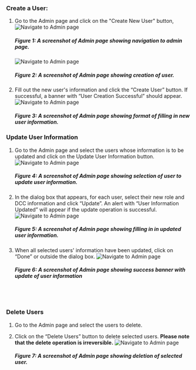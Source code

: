### Create a User: 
1. Go to the Admin page and click on the "Create New User" button,
    ![Navigate to Admin page](/img/submission_system/admin_page_1.png)
    ##### Figure 1: A screenshot of Admin page showing navigation to admin page. 

    ![Navigate to Admin page](/img/submission_system/admin_page_2.png)
    ##### Figure 2: A screenshot of Admin page showing creation of user. 

2. Fill out the new user's information and click the “Create User” button. If successful, a banner with “User Creation Successful” should appear. 
    ![Navigate to Admin page](/img/submission_system/admin_page_3.png)
    ##### Figure 3: A screenshot of Admin page showing format of filling in new user information. 

### Update User Information
1. Go to the Admin page and select the users whose information is to be updated and click on the Update User Information button. 
    ![Navigate to Admin page](/img/submission_system/admin_page_4.png)
    ##### Figure 4: A screenshot of Admin page showing selection of user to update user information. 

2. In the dialog box that appears, for each user, select their new role and DCC information and click “Update”. An alert with “User Information Updated” will appear if the update operation is successful. 
    ![Navigate to Admin page](/img/submission_system/admin_page_5.png)
    ##### Figure 5: A screenshot of Admin page showing filling in in updated user information. 

3. When all selected users' information have been updated, click on “Done” or outside the dialog box.
    ![Navigate to Admin page](/img/submission_system/admin_page_6.png)
    ##### Figure 6: A screenshot of Admin page showing success banner with update of user information 

<br></br>

### Delete Users
1. Go to the Admin page and select the users to delete. 

2. Click on the  “Delete Users” button to delete selected users. **Please note that the delete operation is irreversible.**
    ![Navigate to Admin page](/img/submission_system/admin_page_7.png)
    ##### Figure 7: A screenshot of Admin page showing deletion of selected user. 